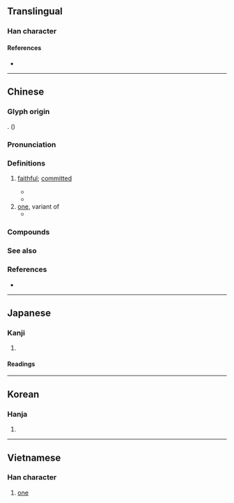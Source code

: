 {{also|一|壱|弌}}
{{character info/new}}
==Translingual==
{{ja-forms|[[壱]]|壹|壹}}
===Han character===
{{Han char|rn=33|rad=士|as=09|sn=12|four=40108|canj=GBMT|ids=⿳士冖豆}}

====References====
* {{Han ref|kx=0243.100|dkj=05661|dj=0483.190|hdz=10467.100|uh=58F9|ud=22777|bh=B3FC|bd=46076}}

----

==Chinese==
{{zh-forms}}

===Glyph origin===
{{Han etym}}
{{Han compound|壺|吉|ls=psc|c1=s|c2=p}}. (''{{w|Shuowen}}'')

===Pronunciation===
{{zh-pron
|m=yī
|c=jat1,jik1
|mn=chi̍t/it
|mn_note=chi̍t - colloquial; it - literary
|mc=y
|oc=y
|ma=
|cat=num
}}

===Definitions===
{{zh-hanzi}}

# {{lb|zh|Classical}} [[faithful]]; [[committed]]
#* {{zh-x|以 懲 不 壹。|To punish those not '''loyal'''.|CL|ref=''{{w|Commentary of Zuo}}''}}
#* {{zh-x|居 身 儉 而 用 心 壹。|[He] lives [his] body in frugality and uses [his] heart '''committedly'''.|CL|ref=''{{w|Commentary of Zuo}}''}}
# [[one]], variant of {{l|zh|一}}
#* {{zh-x|壹 發 五 豝{bā}。|'''One''' shot, five sows.|CL|ref=''{{w|Classic of Poetry}}''}}

===Compounds===
{{zh-der|不壹|壹鬱|禮先壹飯|民心不壹|誠壹|莫衷壹是|壹岐}}

===See also===
{{Chinese-numbers}}

===References===
* {{thcwd|2}}

{{cln|zh|numeral symbols|numerals}}

----

==Japanese==
{{ja-kanji forms|壱|壹}}

===Kanji===
{{ja-kanji|grade=|rs=士09|shin=壱}}

# {{kyujitai spelling of|壹}} {{gloss|number [[one]]}}

====Readings====
{{ja-readings
|goon=[[いち]] (ichi)
|kanon=[[いつ]] (itsu)
|kun=[[ひとつ]] (hitotsu)
|nanori=[[い]] (i)
}}

----

==Korean==

===Hanja===
{{ko-hanja|hangeul=일|rv=il|mr=il}}

# {{defn|lang=ko|sort=士09}}

----

==Vietnamese==

===Han character===
{{vi-hantu|[[nhất]], [[nhứt]]|rs=士09}}

# [[one]]